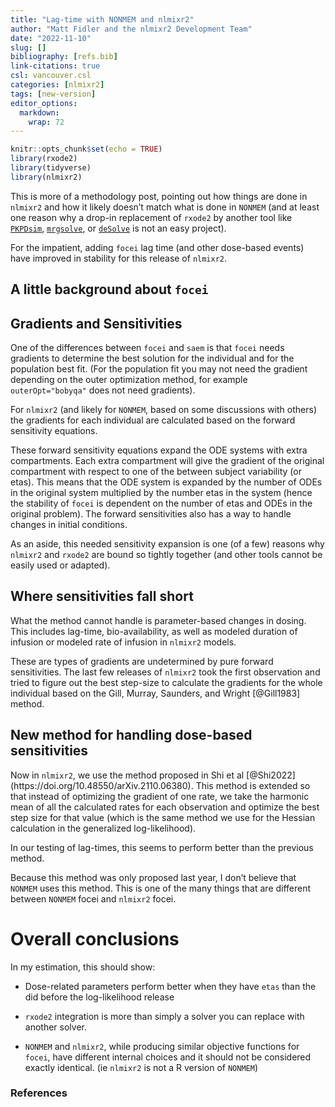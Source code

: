 ```yaml
---
title: "Lag-time with NONMEM and nlmixr2"
author: "Matt Fidler and the nlmixr2 Development Team"
date: "2022-11-10"
slug: []
bibliography: [refs.bib]
link-citations: true
csl: vancouver.csl
categories: [nlmixr2]
tags: [new-version]
editor_options: 
  markdown: 
    wrap: 72
---
```


```r
knitr::opts_chunk$set(echo = TRUE)
library(rxode2)
library(tidyverse)
library(nlmixr2)
```

This is more of a methodology post, pointing out how things are done
in `nlmixr2` and how it likely doesn't match what is done in `NONMEM`
(and at least one reason why a drop-in replacement of `rxode2` by
another tool like [`PKPDsim`](https://github.com/InsightRX/PKPDsim), [`mrgsolve`](https://github.com/metrumresearchgroup/mrgsolve), or [`deSolve`](http://desolve.r-forge.r-project.org/) is not an easy
project). 

For the impatient, adding `focei` lag time (and other dose-based
events) have improved in stability for this release of `nlmixr2`.

## A little background about `focei`

## Gradients and Sensitivities

One of the differences between `focei` and `saem` is that `focei`
needs gradients to determine the best solution for the individual and
for the population best fit.  (For the population fit you may not need
the gradient depending on the outer optimization method, for example
`outerOpt="bobyqa"` does not need gradients).

For `nlmixr2` (and likely for `NONMEM`, based on some discussions with
others) the gradients for each individual are calculated based on the
forward sensitivity equations.

These forward sensitivity equations expand the ODE systems with extra
compartments.  Each extra compartment will give the gradient of the
original compartment with respect to one of the between subject
variability (or etas).  This means that the ODE system is expanded by
the number of ODEs in the original system multiplied by the number
etas in the system (hence the stability of `focei` is dependent on the
number of etas and ODEs in the original problem).  The forward
sensitivities also has a way to handle changes in initial conditions.

As an aside, this needed sensitivity expansion is one (of a few)
reasons why `nlmixr2` and `rxode2` are bound so tightly together (and
other tools cannot be easily used or adapted).

## Where sensitivities fall short

What the method cannot handle is parameter-based changes in dosing.
This includes lag-time, bio-availability, as well as modeled duration
of infusion or modeled rate of infusion in `nlmixr2` models.

These are types of gradients are undetermined by pure forward
sensitivities.  The last few releases of `nlmixr2` took the first
observation and tried to figure out the best step-size to calculate
the gradients for the whole individual based on the Gill, Murray,
Saunders, and Wright [@Gill1983] method.

## New method for handling dose-based sensitivities

Now in `nlmixr2`, we use the method proposed in Shi et al [@Shi2022] 
(https://doi.org/10.48550/arXiv.2110.06380).  This method is extended
so that instead of optimizing the gradient of one rate, we take the
harmonic mean of all the calculated rates for each observation and
optimize the best step size for that value (which is the same method
we use for the Hessian calculation in the generalized log-likelihood).

In our testing of lag-times, this seems to perform better than
the previous method.

Because this method was only proposed last year, I don't believe that
`NONMEM` uses this method.  This is one of the many things that are
different between `NONMEM` focei and `nlmixr2` focei.

# Overall conclusions

In my estimation, this should show:

- Dose-related parameters perform better when they have `etas` than
  the did before the log-likelihood release
  
- `rxode2` integration is more than simply a solver you can replace
  with another solver.
  
- `NONMEM` and `nlmixr2`, while producing similar objective functions
  for `focei`, have different internal choices and it should not be
  considered exactly identical. (ie `nlmixr2` is not a R version of
  `NONMEM`)

### References



